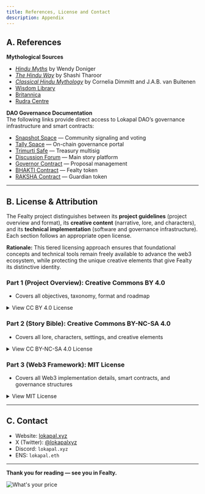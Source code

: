 ```yaml
---
title: References, License and Contact
description: Appendix
---
```


## A. References

**Mythological Sources**  
- *[Hindu Myths](https://www.amazon.com/Hindu-Myths-Sourcebook-Translated-Sanskrit/dp/0140449906/ref=sr_1_1?s=books&sr=1-1)* by Wendy Doniger  
- *[The Hindu Way](https://www.amazon.com/Hindu-Way-Shashi-Tharoor/dp/9388292855/ref=sr_1_5?s=books&sr=1-5)* by Shashi Tharoor  
- *[Classical Hindu Mythology](https://www.amazon.com/Classical-Hindu-Mythology-Sanskrit-Puranas/dp/0877221227/ref=sr_1_1?s=books&sr=1-1)* by Cornelia Dimmitt and J.A.B. van Buitenen  
- [Wisdom Library](https://www.wisdomlib.org/concept/lokapala)  
- [Britannica](https://www.britannica.com/topic/lokapala)  
- [Rudra Centre](https://www.rudraksha-ratna.com/articles/lokapala)  

**DAO Governance Documentation**  
The following links provide direct access to Lokapal DAO’s governance infrastructure and smart contracts:

- [Snapshot Space]() — Community signaling and voting  
- [Tally Space]() — On-chain governance portal  
- [Trimurti Safe]() — Treasury multisig  
- [Discussion Forum]() — Main story platform  
- [Governor Contract]() — Proposal management  
- [BHAKTI Contract]() — Fealty token  
- [RAKSHA Contract]() — Guardian token 

---

## B. License & Attribution

The Fealty project distinguishes between its **project guidelines** (project overview and format), its **creative content** (narrative, lore, and characters), and its **technical implementation** (software and governance infrastructure). Each section follows an appropriate open license.

**Rationale:** This tiered licensing approach ensures that foundational concepts and technical tools remain freely available to advance the web3 ecosystem, while protecting the unique creative elements that give Fealty its distinctive identity.

### Part 1 (Project Overview): Creative Commons BY 4.0  
- Covers all objectives, taxonomy, format and roadmap

<details>
<summary>View CC BY 4.0 License</summary>

This work is licensed under a Creative Commons Attribution 4.0 International License.

You are free to:
- **Share** — copy and redistribute the material in any medium or format for any purpose, even commercially.
- **Adapt** — remix, transform, and build upon the material for any purpose, even commercially.

Under the following terms:
- **Attribution** — You must give appropriate credit, provide a link to the license, and indicate if changes were made. You may do so in any reasonable manner, but not in any way that suggests the licensor endorses you or your use.
- **No additional restrictions** — You may not apply legal terms or technological measures that legally restrict others from doing anything the license permits.

Full license text: https://creativecommons.org/licenses/by/4.0/legalcode.en

</details>


### Part 2 (Story Bible): Creative Commons BY-NC-SA 4.0  
- Covers all lore, characters, settings, and creative elements

<details>
<summary>View CC BY-NC-SA 4.0 License</summary>

This work is licensed under a Creative Commons Attribution-NonCommercial-ShareAlike 4.0 International License.

You are free to:
- **Share** — copy and redistribute the material in any medium or format.
- **Adapt** — remix, transform, and build upon the material.

Under the following terms:
- **Attribution** — You must give appropriate credit, provide a link to the license, and indicate if changes were made. You may do so in any reasonable manner, but not in any way that suggests the licensor endorses you or your use.
- **NonCommercial** — You may not use the material for commercial purposes.
- **ShareAlike** — If you remix, transform, or build upon the material, you must distribute your contributions under the same license.

Full license text: https://creativecommons.org/licenses/by-nc-sa/4.0/legalcode.en

</details>


### Part 3 (Web3 Framework): MIT License
- Covers all Web3 implementation details, smart contracts, and governance structures  

<details>
<summary>View MIT License</summary>

Copyright (c) 2025 lokapal.eth  

Permission is hereby granted, free of charge, to any person obtaining a copy of this software and associated documentation files (the "Software"), to deal in the Software without restriction, including without limitation the rights to use, copy, modify, merge, publish, distribute, sublicense, and/or sell copies of the Software, and to permit persons to whom the Software is furnished to do so, subject to the following conditions:  

The above copyright notice and this permission notice shall be included in all copies or substantial portions of the Software.  

THE SOFTWARE IS PROVIDED "AS IS", WITHOUT WARRANTY OF ANY KIND, EXPRESS OR IMPLIED, INCLUDING BUT NOT LIMITED TO THE WARRANTIES OF MERCHANTABILITY, FITNESS FOR A PARTICULAR PURPOSE AND NONINFRINGEMENT. IN NO EVENT SHALL THE AUTHORS OR COPYRIGHT HOLDERS BE LIABLE FOR ANY CLAIM, DAMAGES OR OTHER LIABILITY, WHETHER IN AN ACTION OF CONTRACT, TORT OR OTHERWISE, ARISING FROM, OUT OF OR IN CONNECTION WITH THE SOFTWARE OR THE USE OR OTHER DEALINGS IN THE SOFTWARE.  

</details>

---

## C. Contact

- Website: [lokapal.xyz](https://lokapal.xyz)  
- X (Twitter): [@lokapalxyz](https://x.com/lokapalxyz)  
- Discord: `lokapal.xyz`
- ENS: `lokapal.eth`  

---

**Thank you for reading — see you in Fealty.**

<Image 
    src="/images/fealty-banner.png" 
    alt="What's your price"
    width={1500} 
    height={500} 
    className="mx-auto"
/>
